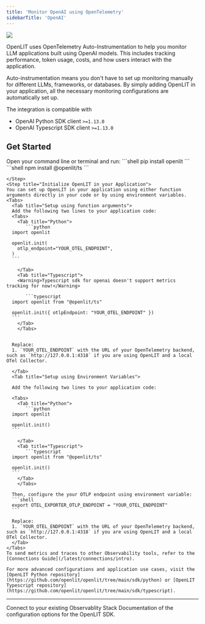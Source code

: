 ```yaml
---
title: 'Monitor OpenAI using OpenTelemetry'
sidebarTitle: 'OpenAI'
---
```


<Frame>
  <img src="/images/docs-openai-banner.gif" />
</Frame>

OpenLIT uses OpenTelemetry Auto-Instrumentation to help you monitor LLM applications built using OpenAI models. This includes tracking performance, token usage, costs, and how users interact with the application.

Auto-instrumentation means you don't have to set up monitoring manually for different LLMs, frameworks, or databases. By simply adding OpenLIT in your application, all the necessary monitoring configurations are automatically set up.

The integration is compatible with  
- OpenAI Python SDK client `>=1.13.0` 
- OpenAI Typescript SDK client `>=1.13.0` 

## Get Started 

<Steps>
    <Step title="Install OpenLIT">
    Open your command line or terminal and run:
    <Tabs>
        <Tab title="Python">
           ```shell
                pip install openlit
           ```
        </Tab>
        <Tab title="Typescript">
           ```shell
                npm install @openlit/ts
           ```
        </Tab>
        </Tabs>
    
    </Step>
    <Step title="Initialize OpenLIT in your Application">
    You can set up OpenLIT in your application using either function arguments directly in your code or by using environment variables.
    <Tabs>
      <Tab title="Setup using function arguments">
      Add the following two lines to your application code:
      <Tabs>
        <Tab title="Python">
           ```python
      import openlit

      openlit.init(
        otlp_endpoint="YOUR_OTEL_ENDPOINT", 
      )
      ```

        </Tab>
        <Tab title="Typescript">
        <Warning>Typescript sdk for openai doesn't support metrics tracking for now!</Warning>

           ```typescript
      import openlit from "@openlit/ts"

      openlit.init({ otlpEndpoint: "YOUR_OTEL_ENDPOINT" })
      ```
        </Tab>
        </Tabs>


      Replace:
      1. `YOUR_OTEL_ENDPOINT` with the URL of your OpenTelemetry backend, such as `http://127.0.0.1:4318` if you are using OpenLIT and a local OTel Collector.
      
      </Tab>
      <Tab title="Setup using Environment Variables">
      
      Add the following two lines to your application code:

      <Tabs>
        <Tab title="Python">
           ```python
      import openlit

      openlit.init()
      ```

        </Tab>
        <Tab title="Typescript">
           ```typescript
      import openlit from "@openlit/ts"

      openlit.init()
      ```
        </Tab>
        </Tabs>

      Then, configure the your OTLP endpoint using environment variable:
      ```shell
      export OTEL_EXPORTER_OTLP_ENDPOINT = "YOUR_OTEL_ENDPOINT"
      ```

      Replace:
      1. `YOUR_OTEL_ENDPOINT` with the URL of your OpenTelemetry backend, such as `http://127.0.0.1:4318` if you are using OpenLIT and a local OTel Collector. 
      </Tab>
    </Tabs>
    To send metrics and traces to other Observability tools, refer to the [Connections Guide](/latest/connections/intro).

    For more advanced configurations and application use cases, visit the [OpenLIT Python repository](https://github.com/openlit/openlit/tree/main/sdk/python) or [OpenLIT Typescript repository](https://github.com/openlit/openlit/tree/main/sdk/typescript).
  </Step>
</Steps>

---

<CardGroup cols={2}>
<Card title="Connections" href="/latest/connections/intro" icon='link'>
Connect to your existing Observablity Stack
</Card>
<Card title="SDK configuration" href="/latest/sdk-configuration" icon='file-code'>
Documentation of the configuration options for the OpenLIT SDK.
</Card>
</CardGroup>